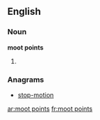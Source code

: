 ==English==

===Noun===
'''moot points'''

# {{plural of|[[moot point]]}}

===Anagrams===
* [[stop-motion#English|stop-motion]]

[[ar:moot points]]
[[fr:moot points]]
